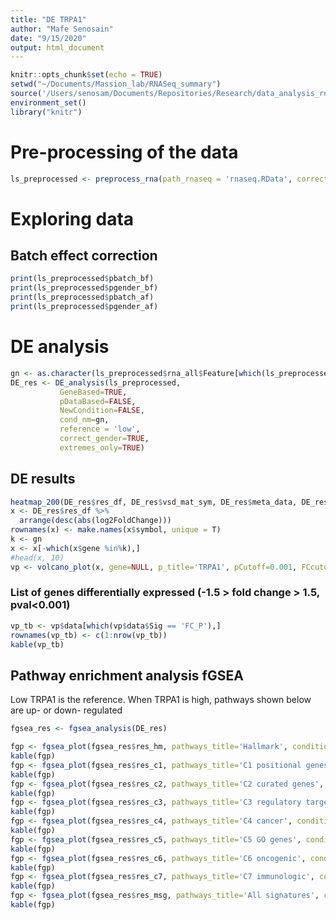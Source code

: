 ```yaml
---
title: "DE TRPA1"
author: "Mafe Senosain"
date: "9/15/2020"
output: html_document
---
```


```r
knitr::opts_chunk$set(echo = TRUE)
setwd("~/Documents/Massion_lab/RNASeq_summary")
source('/Users/senosam/Documents/Repositories/Research/data_analysis_rnaseq/R/30_DEGanalysis.R')
environment_set()
library("knitr")
```

# Pre-processing of the data
```r
ls_preprocessed <- preprocess_rna(path_rnaseq = 'rnaseq.RData', correct_batch = T, correct_gender = T)
```

# Exploring data

## Batch effect correction
```r
print(ls_preprocessed$pbatch_bf)
print(ls_preprocessed$pgender_bf)
print(ls_preprocessed$pbatch_af)
print(ls_preprocessed$pgender_af)
```

# DE analysis

```r
gn <- as.character(ls_preprocessed$rna_all$Feature[which(ls_preprocessed$rna_all$Feature_gene_name =='TRPA1')])
DE_res <- DE_analysis(ls_preprocessed, 
           GeneBased=TRUE, 
           pDataBased=FALSE,
           NewCondition=FALSE,
           cond_nm=gn,
           reference = 'low', 
           correct_gender=TRUE,
           extremes_only=TRUE)


```

## DE results
```r
heatmap_200(DE_res$res_df, DE_res$vsd_mat_sym, DE_res$meta_data, DE_res$pData_rnaseq)
x <- DE_res$res_df %>%
  arrange(desc(abs(log2FoldChange)))
rownames(x) <- make.names(x$symbol, unique = T)
k <- gn
x <- x[-which(x$gene %in%k),]
#head(x, 10)
vp <- volcano_plot(x, gene=NULL, p_title='TRPA1', pCutoff=0.001, FCcutoff=1.5)

```

### List of genes differentially expressed (-1.5 > fold change > 1.5, pval<0.001)
```r
vp_tb <- vp$data[which(vp$data$Sig == 'FC_P'),]
rownames(vp_tb) <- c(1:nrow(vp_tb))
kable(vp_tb)
```

## Pathway enrichment analysis fGSEA
Low TRPA1 is the reference. When TRPA1 is high, pathways shown below are up- or down- regulated
```r
fgsea_res <- fgsea_analysis(DE_res)

fgp <- fgsea_plot(fgsea_res$res_hm, pathways_title='Hallmark', condition_name='TRPA1 low vs high')
kable(fgp)
fgp <- fgsea_plot(fgsea_res$res_c1, pathways_title='C1 positional genes', condition_name='TRPA1 low vs high')
kable(fgp)
fgp <- fgsea_plot(fgsea_res$res_c2, pathways_title='C2 curated genes', condition_name='TRPA1 low vs high')
kable(fgp)
fgp <- fgsea_plot(fgsea_res$res_c3, pathways_title='C3 regulatory target genes', condition_name='TRPA1 low vs high')
kable(fgp)
fgp <- fgsea_plot(fgsea_res$res_c4, pathways_title='C4 cancer', condition_name='TRPA1 low vs high')
kable(fgp)
fgp <- fgsea_plot(fgsea_res$res_c5, pathways_title='C5 GO genes', condition_name='TRPA1 low vs high')
kable(fgp)
fgp <- fgsea_plot(fgsea_res$res_c6, pathways_title='C6 oncogenic', condition_name='TRPA1 low vs high')
kable(fgp)
fgp <- fgsea_plot(fgsea_res$res_c7, pathways_title='C7 immunologic', condition_name='TRPA1 low vs high')
kable(fgp)
fgp <- fgsea_plot(fgsea_res$res_msg, pathways_title='All signatures', condition_name='TRPA1 low vs high')
kable(fgp)
```